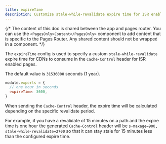 ```yaml
---
title: expireTime
description: Customize stale-while-revalidate expire time for ISR enabled pages.
---
```


{/* The content of this doc is shared between the app and pages router. You can use the `<PagesOnly>Content</PagesOnly>` component to add content that is specific to the Pages Router. Any shared content should not be wrapped in a component. */}

The `expireTime` config is used to specify a custom `stale-while-revalidate` expire time for CDNs to consume in the `Cache-Control` header for ISR enabled pages.

The default value is `31536000` seconds (1 year).

```js filename="next.config.js"
module.exports = {
  // one hour in seconds
  expireTime: 3600,
}
```

When sending the `Cache-Control` header, the expire time will be calculated depending on the specific revalidate period.

For example, if you have a revalidate of 15 minutes on a path and the expire time is one hour the generated `Cache-Control` header will be `s-maxage=900, stale-while-revalidate=2700` so that it can stay stale for 15 minutes less than the configured expire time.
